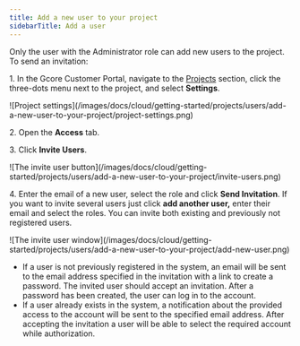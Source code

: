 ---
title: Add a new user to your project
sidebarTitle: Add a user
---

Only the user with the Administrator role can add new users to the project. To send an invitation:

1\. In the Gcore Customer Portal, navigate to the [Projects](https://cloud.gcore.com/cloud/projects/list) section, click the three-dots menu next to the project, and select **Settings**. 


<Frame>![Project settings](/images/docs/cloud/getting-started/projects/users/add-a-new-user-to-your-project/project-settings.png)</Frame>



2\. Open the **Access** tab. 

3\. Click **Invite Users**. 


<Frame>![The invite user button](/images/docs/cloud/getting-started/projects/users/add-a-new-user-to-your-project/invite-users.png)</Frame>



4\. Enter the email of a new user, select the role and click **Send Invitation**. If you want to invite several users just click **add another user,** enter their email and select the roles. You can invite both existing and previously not registered users.


<Frame>![The invite user window](/images/docs/cloud/getting-started/projects/users/add-a-new-user-to-your-project/add-new-user.png)</Frame>



  * If a user is not previously registered in the system, an email will be sent to the email address specified in the invitation with a link to create a password. The invited user should accept an invitation. After a password has been created, the user can log in to the account.
  * If a user already exists in the system, a notification about the provided access to the account will be sent to the specified email address. After accepting the invitation a user will be able to select the required account while authorization.